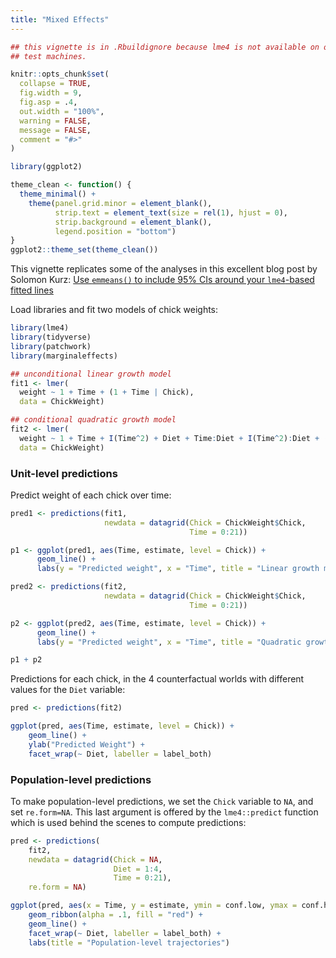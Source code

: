 ```yaml
---
title: "Mixed Effects"
---
```


```r
## this vignette is in .Rbuildignore because lme4 is not available on old CRAN
## test machines.

knitr::opts_chunk$set(
  collapse = TRUE,
  fig.width = 9,
  fig.asp = .4,
  out.width = "100%",
  warning = FALSE,
  message = FALSE,
  comment = "#>"
)

library(ggplot2)

theme_clean <- function() {
  theme_minimal() +
    theme(panel.grid.minor = element_blank(),
          strip.text = element_text(size = rel(1), hjust = 0),
          strip.background = element_blank(),
          legend.position = "bottom")
}
ggplot2::theme_set(theme_clean())
```

This vignette replicates some of the analyses in this excellent blog post by Solomon Kurz: [Use `emmeans()` to include 95% CIs around your `lme4`-based fitted lines](https://solomonkurz.netlify.app/post/2021-12-16-use-emmeans-to-include-95-cis-around-your-lme4-based-fitted-lines/)

Load libraries and fit two models of chick weights:

```r
library(lme4)
library(tidyverse)
library(patchwork)
library(marginaleffects)

## unconditional linear growth model
fit1 <- lmer(
  weight ~ 1 + Time + (1 + Time | Chick),
  data = ChickWeight)

## conditional quadratic growth model
fit2 <- lmer(
  weight ~ 1 + Time + I(Time^2) + Diet + Time:Diet + I(Time^2):Diet + (1 + Time + I(Time^2) | Chick),
  data = ChickWeight)
```

### Unit-level predictions

Predict weight of each chick over time:

```r
pred1 <- predictions(fit1,
                     newdata = datagrid(Chick = ChickWeight$Chick,
                                        Time = 0:21))

p1 <- ggplot(pred1, aes(Time, estimate, level = Chick)) +
      geom_line() +
      labs(y = "Predicted weight", x = "Time", title = "Linear growth model")

pred2 <- predictions(fit2,
                     newdata = datagrid(Chick = ChickWeight$Chick,
                                        Time = 0:21))

p2 <- ggplot(pred2, aes(Time, estimate, level = Chick)) +
      geom_line() +
      labs(y = "Predicted weight", x = "Time", title = "Quadratic growth model")

p1 + p2
```

Predictions for each chick, in the 4 counterfactual worlds with different values for the `Diet` variable:

```r
pred <- predictions(fit2)

ggplot(pred, aes(Time, estimate, level = Chick)) +
    geom_line() +
    ylab("Predicted Weight") +
    facet_wrap(~ Diet, labeller = label_both)
```

### Population-level predictions

To make population-level predictions, we set the `Chick` variable to `NA`, and set `re.form=NA`. This last argument is offered by the `lme4::predict` function which is used behind the scenes to compute predictions:

```r
pred <- predictions(
    fit2,
    newdata = datagrid(Chick = NA,
                       Diet = 1:4,
                       Time = 0:21),
    re.form = NA)

ggplot(pred, aes(x = Time, y = estimate, ymin = conf.low, ymax = conf.high)) +
    geom_ribbon(alpha = .1, fill = "red") +
    geom_line() +
    facet_wrap(~ Diet, labeller = label_both) +
    labs(title = "Population-level trajectories")
```
